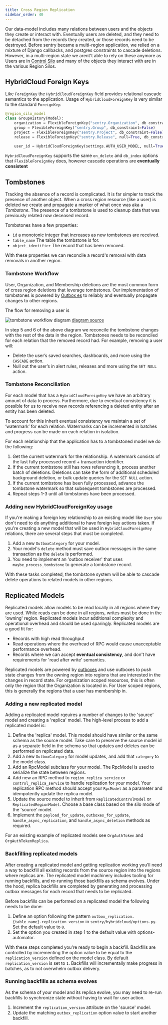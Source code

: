 ```yaml
---
title: Cross Region Replication
sidebar_order: 40
---
```


Our data-model includes many relations between users and the objects they create or interact with. Eventually users are deleted, and they need to be detached from the records they created, or those records need to be destroyed. Before sentry became a multi-region application, we relied on a mixture of Django callbacks, and postgres constraints to cascade deletions. However, in a multi-region state we arent't able to rely on these anymore as Users are in [Control Silo](/architecture/#silo-modes) and many of the objects they interact with are in the various Region Silos.

## HybridCloud Foreign Keys

Like `ForeignKey` the `HybridCloudForeignKey` field provides relational cascade semantics to the application. Usage of `HybridCloudForeignKey` is very similar to the standard `ForeignKey`:

```python
@region_silo_model
class GroupHistory(Model):
    organization = FlexibleForeignKey("sentry.Organization", db_constraint=False)
    group = FlexibleForeignKey("sentry.Group", db_constraint=False)
    project = FlexibleForeignKey("sentry.Project", db_constraint=False)
    release = FlexibleForeignKey("sentry.Release", null=True, db_constraint=False)

    user_id = HybridCloudForeignKey(settings.AUTH_USER_MODEL, null=True, on_delete="SET_NULL")
```

`HybridCloudForeignKey` supports the same `on_delete` and `db_index` options that
`FlexibleForeignKey` does, however cascade operations are **eventually consistent**

## Tombstones

Tracking the absence of a record is complicated. It is far simpler to track the presence of another object. When a cross region resource (like a user) is deleted we create and propagate a marker of what once was aka a *Tombstone*. The presence of a tombstone is used to cleanup data that was previously related now deceased record.

Tombstones have a few properties:

- `id` a monotonic integer that increases as new tombstones are received.
- `table_name` The table the tombstone is for.
- `object_identifier` The record that has been removed.

With these properties we can reconcile a record's removal with data removals in another region.

### Tombstone Workflow

User, Organization, and Membership deletions are the most common form of cross region deletions that leverage tombstones. Our implementation of tombstones is powered by [Outbox es](/backend/outboxes/) to reliably and eventually propagate changes to other regions.

The flow for removing a user is

![tombstone workflow diagram](https://mermaid.ink/svg/pako:eNplkTFrwzAQhf-K0BYcD203Q7O0ayHEdNMiSxdHIN2l0qk0hPz3ntMUYme703vf49A7a0cedKcLfFVAB-_Bjtkmg7YyYU0DZIOyOaasPsu0HW3m4MLRIqs3Qs4UVR8izZUdjIHwJhicUNVuNs0MUZ3yEIFB1UkP_vXp-cXgzCLQktlBou8b06hiZabKA_2oBKXYEZYRktFerxd4OD3Kq-b-XjFt6xBDOTzE3ruuoXOsn05hSkORz1va29XCvQNH6EKcIXqtE-Rkg5dWzgaVMpoPkMDoTkYPe1sjG23wItappf6ETnecK6x1PXrL_yXqbm9jkVfwQer7-Gv6WvjlF-fzsOs)
[diagram source](https://mermaid.live/edit#pako:eNplkTFrwzAQhf-K0BYcD203Q7O0ayHEdNMiSxdHIN2l0qk0hPz3ntMUYme703vf49A7a0cedKcLfFVAB-_Bjtkmg7YyYU0DZIOyOaasPsu0HW3m4MLRIqs3Qs4UVR8izZUdjIHwJhicUNVuNs0MUZ3yEIFB1UkP_vXp-cXgzCLQktlBou8b06hiZabKA_2oBKXYEZYRktFerxd4OD3Kq-b-XjFt6xBDOTzE3ruuoXOsn05hSkORz1va29XCvQNH6EKcIXqtE-Rkg5dWzgaVMpoPkMDoTkYPe1sjG23wItappf6ETnecK6x1PXrL_yXqbm9jkVfwQer7-Gv6WvjlF-fzsOs)

In step 5 and 6 of the above diagram we reconcile the tombstone changes with the rest of the data in the region. Tombstones needs to be reconciled for each relation that the removed record had. For example, removing a user will:

- Delete the user’s saved searches, dashboards, and more using the `CASCADE` action.
- Null out the user’s in alert rules, releases and more using the `SET NULL` action.

### Tombstone Reconciliation

For each model that has a `HybridCloudForeignKey` we have an arbitrary amount of data to process. Furthermore, due to eventual consistency it is possible for us to receive new records referencing a deleted entity after an entity has been deleted.

To account for this inherit eventual consistency we maintain a set of ‘watermark’ for each relation. Watermarks can be incremented in batches and progress can be made on each relation in isolation.

For each relationship that the application has to a tombstoned model we do the following:

1. Get the current watermark for the relationship. A watermark consists of the last fully processed record + transaction identifier.
2. If the current tombstone still has rows referencing it, process another batch of deletions. Deletions can take the form of additional scheduled background deletion, or bulk update queries for the `SET NULL` action.
3. If the current tombstone has been fully processed, advance the tombstone watermark so that subsequent tombstones are processed.
4. Repeat steps 1-3 until all tombstones have been processed.

### Adding new HybridCloudForeignKey usage

If you're making a foreign key relationship to an existing model like `User` you don't need to do anything additional to have foreign key actions taken. If you're creating a new model that will be used in `HybridCloudForeignKey` relations, there are several steps that must be completed.

1. Add a new `OutboxCategory` for your model.
2. Your model's `delete` method must save outbox messages in the same
   transaction as the `delete` is performed.
3. You need to implement an 'outbox receiver' that uses `maybe_process_tombstone` to generate a tombstone record.

With these tasks completed, the tombstone system will be able to cascade
delete operations to related models in other regions.

## Replicated Models

Replicated models allow models to be read locally in all regions where they are used. While reads can be done in all regions, writes must be done in the 'owning' region. Replicated models incur additional complexity and operational overhead and should be used sparingly. Replicated models are a good fit for:

- Records with high read throughput
- Read operations where the overhead of RPC would cause unacceptable performance overhead.
- Records where we can accept **eventual consistency**, and don't have requirements for 'read after write' semantics.

Replicated models are powered by [outboxes](/backend/outboxes/) and use outboxes to push state changes from the owning region into regions that are interested in the changes in record state. For organization scoped resources, this is often only the region that the Organization is located in. For User scoped regions, this is generally the regions that a user has membership in.

### Adding a new replicated model

Adding a replicated model rqeuires a number of changes to the 'source' model and creating a 'replica' model. The high-level process to add a replicated model is:

1. Define the 'replica' model. This model should have similar or the same schema as the source model. Take care to preserve the source model id as a separate field in the schema so that updates and deletes can be performed on replicated data.
2. Add a new `OutboxCategory` for model updates, and add that `category` to the model class.
3. Add an RpcModel subclass for your model. The RpcModel is used to serialize the state between regions.
4. Add new an RPC method to `region_replica_service` or `control_replica_service` to handle replication for your model. Your replication RPC method should accept your `RpcModel` as a parameter and idempotently update the replica model.
5. Update the source model to inherit from `ReplicatedControlModel` or `ReplicatedRegionModel`. Choose a base class based on the silo mode of the 'source' model.
6. Implement the `payload_for_update`, `outboxes_for_update`, `handle_async_replication`, and `handle_async_deletion` methods as required.

For an existing example of replicated models see `OrgAuthToken` and `OrgAuthTokenReplica`.

### Backfilling replicated models

After creating a replicated model and getting replication working you'll need a way to backfill all existing records from the source region into the regions where replicas are. The replicated model machinery includes tooling for running backfills, and re-running those backfills as schema evolves. Under the hood, replica backfills are completed by generating and processing outbox messages for each record that needs to be replicated.

Before backfills can be performed on a replicated model the following needs to be done:

1. Define an option following the pattern `outbox_replication.{table_name}.replication_version` in `sentry/hybridcloud/options.py`. Set the default value to `0`.
2. Set the option you created in step 1 to the default value with options-automator.

With these steps completed you're ready to begin a backfill. Backfills are controlled by incrementing the option value to be equal to the `replication_version` defined on the model class. By default `replication_version` is set to `1`. Backfills will incrementally make progress in batches, as to not overwhelm outbox delivery.

### Running backfills as schema evolves

As the schema of your model and its replica evolve, you may need to re-run
backfills to synchronize state without having to wait for user action.

1. Increment the `replication_version` attribute on the 'source' model.
2. Update the matching `outbox_replication` option value to start another
   backfill.
